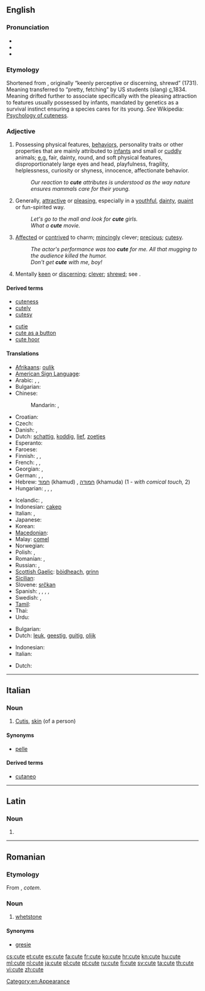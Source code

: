 {{wikipedia|Cuteness|Cute}}
==English==

===Pronunciation===
* {{IPA|/kjuːt/}}
* {{audio|en-us-cute.ogg|Audio (US)}}
* {{rhymes|uːt}}

===Etymology===
Shortened from {{term|acute}}, originally “keenly perceptive or discerning, shrewd” (1731). Meaning transferred to “pretty, fetching” by US students (slang) [[circa|c.]]1834. Meaning drifted further to associate specifically with the pleasing attraction to features usually possessed by infants, mandated by genetics as a survival instinct ensuring a species cares for its young. ''See'' Wikipedia: [[w:Cuteness|Psychology of cuteness]].

===Adjective===
{{en-adj|cuter|cutest}}

# Possessing physical features, [[behavior]]s, personality traits or other properties that are mainly attributed to [[infant]]s and small or [[cuddly]] animals; [[e.g.]] fair, dainty, round, and soft physical features, disproportionately large eyes and head, playfulness, fragility, helplessness, curiosity or shyness, innocence, affectionate behavior.
#: ''Our reaction to '''cute''' attributes is understood as the way nature ensures mammals care for their young.''
# Generally, [[attractive]] or [[pleasing]], especially in a [[youthful]], [[dainty]], [[quaint]] or fun-spirited way.
#: ''Let's go to the mall and look for '''cute''' girls.''
#: ''What a '''cute''' movie.''
# [[affected|Affected]] or [[contrived]] to charm; [[mince#Verb|mincingly]] clever; [[precious]]; [[cutesy]].
#: ''The actor's performance was too '''cute''' for me.  All that mugging to the audience killed the humor.''
#: ''Don't get '''cute''' with me, boy!''
# Mentally [[keen]] or [[discerning]]; [[clever]]; [[shrewd]]; see {{term|acute}}.

====Derived terms====
{{top2}}
* [[cuteness]]
* [[cutely]]
* [[cutesy]]
{{mid2}}
* [[cutie]]
* [[cute as a button]]
* [[cute hoor]]
{{bottom}}

====Translations====
{{trans-top|having features mainly attributed to infants and small or cuddly animals}}
* [[Afrikaans]]: [[oulik]]
* [[American Sign Language]]: {{tø|ase|H@Chin-PalmBackFingerUp Flatten|xs=American Sign Language}}
* Arabic: {{t|ar|فاتن|tr=faatin}}, {{t|ar|قشيب|tr=qashiib}}, {{t|ar|جذاب|tr=jadhdhaab}}
* Bulgarian: {{t|bg|мил}}
* Chinese:
*: Mandarin: {{t-|cmn|可愛|sc=Hani}}, {{t-|cmn|可爱|tr=kě'ài|sc=Hani}}
* Croatian: {{t|hr|sladak|m}}
* Czech: {{t-|cs|roztomilý|m}}
* Danish: {{t+|da|nuttet}}, {{t+|da|sød}}
* Dutch: [[schattig]], [[koddig]], [[lief]], [[zoetjes]]
* Esperanto: {{t|eo|beleta|xs=Esperanto}}
* Faroese: {{t|fo|søtur|m}}
* Finnish: {{t+|fi|suloinen}}, {{t|fi|söpö}}, {{t|fi|lutunen}}
* French: {{t+|fr|mignon|m}}, {{t+|fr|mignonne|f}}, {{t|fr|joli|m}}
* Georgian: {{t|ka|საყვარელი|tr=saqvareli|sc=Geor|xs=Georgian}}, {{t|ka|სასიამოვნო|tr=sasiamovno|sc=Geor|xs=Georgian}}
* German: {{t+|de|goldig}}, {{t+|de|niedlich}}, {{t+|de|süß}}
* Hebrew: [[חמוד]] (khamud) {{m}}, [[חמודה]] (khamuda) {{f}} (1 - ''with comical touch,'' 2)
* Hungarian: {{t+|hu|aranyos}}, {{t+|hu|helyes}}, {{t+|hu|cuki}}, {{t+|hu|édes}}
{{trans-mid}}
* Icelandic: {{t+|is|sætur|m}}, {{t|is|snotur|m}}
* Indonesian: [[cakep]]
* Italian: {{t+|it|carino}}, {{t-|it|grazioso}}
* Japanese: {{t+|ja|可愛い|tr=かわいい, kawaii}}
* Korean: {{t+|ko|귀엽다|tr=gwiyeobda|sc=Hang}}
* [[Macedonian]]: {{t|mk|симпатична|f|tr=simpatična|sc=Cyrl}}
* Malay: [[comel]]
* Norwegian: {{t|no|søt}}
* Polish: {{t|pl|słodki|m}}, {{t|pl|uroczy|m}}
* Romanian: {{t-|ro|drăguț}}, {{t+|ro|drăgălaș}}
* Russian: {{t+|ru|милый|tr=mílyj}}, {{t|ru|хорошенький|tr=xoróšen'kij}}
* [[Scottish Gaelic]]: [[bòidheach]], [[grinn]]
* [[Sicilian]]: {{t+|scn|biddicchiu|xs=Sicilian}}
* Slovene: [[srčkan]]
* Spanish: {{t+|es|lindo|m}}, {{t-|es|precioso|m}}, {{t+|es|gracioso}}, {{t+|es|chulo}}, {{t-|es|pituso}}
* Swedish: {{t+|sv|gullig}}, {{t+|sv|söt}}
* [[Tamil]]: {{t|ta|அன்பான |tr=aṉpāṉa|sc=Taml}}
* Thai: {{t-|th|น่ารัก}}
* Urdu: {{ur-Arab|[[معصوم]]}}
{{trans-bottom}}

{{trans-top|attractive or pleasing in a youthful, dainty, quaint or fun-spirited way}}
* Bulgarian: {{t|bg|привлекателен}}
* Dutch: [[leuk]], [[geestig]], [[guitig]], [[olijk]]
{{trans-mid}}
* Indonesian: {{t|id|imut}}
* Italian: {{t+|it|carino|m}}
{{trans-bottom}}

{{trans-top|dated: mentally keen or discerning; clever, shrewd}}
* Dutch: {{t+|nl|knap}}
{{trans-mid}}
{{trans-bottom}}

----

==Italian==
{{wikipedia|lang=it}}

===Noun===
{{it-noun|cut|f|e|i}}

# {{context|anatomy|lang=it}} [[cutis|Cutis]], [[skin]] (of a person)

====Synonyms====
* [[pelle]]

====Derived terms====
* [[cutaneo]]

----

==Latin==

===Noun===
{{la-noun-form|cute}}

# {{inflection of|cutis|cutis|abl|s|lang=la}}

----

==Romanian==

===Etymology===
From {{etyl|la|ro}} {{term|cos|cōs|lang=la}}, ''cotem''.

===Noun===
{{ro-noun|f|cute}}

# [[whetstone]]

====Synonyms====
* [[gresie]]

[[Category:en:Appearance]]

[[cs:cute]]
[[et:cute]]
[[es:cute]]
[[fa:cute]]
[[fr:cute]]
[[ko:cute]]
[[hr:cute]]
[[kn:cute]]
[[hu:cute]]
[[ml:cute]]
[[nl:cute]]
[[ja:cute]]
[[pl:cute]]
[[pt:cute]]
[[ru:cute]]
[[fi:cute]]
[[sv:cute]]
[[ta:cute]]
[[th:cute]]
[[vi:cute]]
[[zh:cute]]